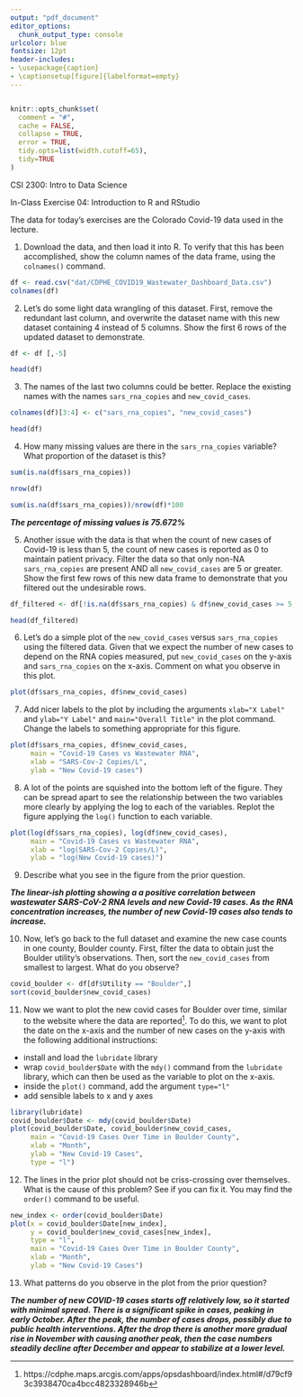```yaml
---
output: "pdf_document"
editor_options: 
  chunk_output_type: console
urlcolor: blue
fontsize: 12pt
header-includes:
- \usepackage{caption}
- \captionsetup[figure]{labelformat=empty}
---
```

```r

```


```r
knitr::opts_chunk$set(
  comment = "#", 
  cache = FALSE,  
  collapse = TRUE,
  error = TRUE,
  tidy.opts=list(width.cutoff=65),
  tidy=TRUE
)
```

CSI 2300: Intro to Data Science

In-Class Exercise 04:  Introduction to R and RStudio



<!-- \begin{center} -->
<!-- Lecture -->
<!-- \end{center} -->



The data for today's exercises are the Colorado Covid-19 data used in the lecture.





1. Download the data, and then load it into R.  To verify that this has been accomplished, show the column names of the data frame, using the `colnames()` command.

```r
df <- read.csv("dat/CDPHE_COVID19_Wastewater_Dashboard_Data.csv")
colnames(df)
```



2. Let's do some light data wrangling of this dataset.  First, remove the  redundant last column, and overwrite the dataset name with this new dataset containing 4 instead of 5 columns. Show the first 6 rows of the updated dataset to demonstrate.

```r
df <- df [,-5]

head(df)
```



3. The names of the last two columns could be better.  Replace the existing names with the names `sars_rna_copies` and `new_covid_cases`.
```r
colnames(df)[3:4] <- c("sars_rna_copies", "new_covid_cases")

head(df)
```




4. How many missing values are there in the `sars_rna_copies` variable?  What proportion of the dataset is this?

```r
sum(is.na(df$sars_rna_copies))

nrow(df)

sum(is.na(df$sars_rna_copies))/nrow(df)*100
```

***The percentage of missing values is 75.672%***

5.  Another issue with the data is that when the count of new cases of Covid-19 is less than 5, the count of new cases is reported as 0 to maintain patient privacy.  Filter the data so that only non-NA `sars_rna_copies` are present AND all `new_covid_cases` are 5 or greater. Show the first few rows of this new data frame to demonstrate that you filtered out the undesirable rows.

```r
df_filtered <- df[!is.na(df$sars_rna_copies) & df$new_covid_cases >= 5, ]

head(df_filtered)
```


6. Let's do a simple plot of the `new_covid_cases` versus `sars_rna_copies` using the filtered data.  Given that we expect the number of new cases to  depend on the RNA copies measured, put `new_covid_cases` on the y-axis and `sars_rna_copies` on the x-axis. Comment on what you observe in this plot.

```r
plot(df$sars_rna_copies, df$new_covid_cases)

```



7. Add  nicer labels to the plot by including the arguments `xlab="X Label"` and `ylab="Y Label"` and `main="Overall Title"` in the plot command.  Change the labels to something appropriate for this figure.

```r
plot(df$sars_rna_copies, df$new_covid_cases,
     main = "Covid-19 Cases vs Wastewater RNA",
     xlab = "SARS-Cov-2 Copies/L",
     ylab = "New Covid-19 cases")

```


8.  A lot of the points are squished into  the bottom left of the figure. They can be spread apart to see the relationship between the two variables more clearly by applying the log to each of the variables.  Replot the figure applying the `log()` function to each variable.  

```r
plot(log(df$sars_rna_copies), log(df$new_covid_cases),
     main = "Covid-19 Cases vs Wastewater RNA",
     xlab = "log(SARS-Cov-2 Copies/L)",
     ylab = "log(New Covid-19 cases)")

```

9. Describe what you see in the figure from the prior question.

***The linear-ish plotting showing a a positive correlation between wastewater SARS-CoV-2 RNA levels and new Covid-19 cases. As the RNA concentration increases, the number of new Covid-19 cases also tends to increase.***

10.  Now, let's go back to the full dataset and examine the new case counts in one county, Boulder county.  First, filter the data to obtain just the Boulder utility's observations. Then, sort the `new_covid_cases` from smallest to largest.  What do you observe?

```r
covid_boulder <- df[df$Utility == "Boulder",]
sort(covid_boulder$new_covid_cases)

```

11.  Now we want to plot the new covid cases for Boulder over time, similar to the website where the data are reported^[https://cdphe.maps.arcgis.com/apps/opsdashboard/index.html#/d79cf93c3938470ca4bcc4823328946b]. To do this, we want to plot the date on the x-axis and the number of new cases on the y-axis with the following additional instructions:

* install and load the `lubridate` library
* wrap `covid_boulder$Date` with the `mdy()` command from the `lubridate` library, which can then be used as the variable to plot on the x-axis.
* inside the `plot()` command, add the argument `type="l"`
* add sensible labels to x and y axes

```r
library(lubridate)
covid_boulder$Date <- mdy(covid_boulder$Date)
plot(covid_boulder$Date, covid_boulder$new_covid_cases, 
     main = "Covid-19 Cases Over Time in Boulder County",
     xlab = "Month", 
     ylab = "New Covid-19 Cases",
     type = "l")

```



12.  The lines in the prior plot should not be criss-crossing over themselves. What is the cause of this problem?  See if you can fix it.  You may find the `order()` command to be useful.


```r
new_index <- order(covid_boulder$Date)
plot(x = covid_boulder$Date[new_index], 
     y = covid_boulder$new_covid_cases[new_index], 
     type = "l",
     main = "Covid-19 Cases Over Time in Boulder County",
     xlab = "Month",
     ylab = "New Covid-19 Cases")
```

13. What patterns do you observe in the plot from the prior question?

***The number of new COVID-19 cases starts off relatively low, so it started with minimal spread. There is a significant spike in cases, peaking in early October. After the peak, the number of cases drops, possibly due to public health interventions. After the drop there is another more gradual rise in November with causing another peak, then the case numbers steadily decline after December and appear to stabilize at a lower level.***


